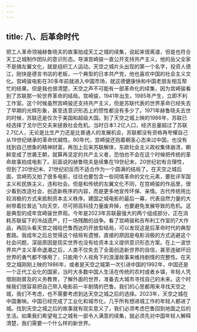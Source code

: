 ```yaml
---
---
---
```

title: 八、后革命时代
---



把工人革命领袖赫鲁晓夫的故事拍成天工之城的续集，说起来很离谱，但是也符合天工之城制作团队的意识形态。​
​
导演宫崎骏一直公开支持共产主义，他的岳父全家不是搞左翼文化，就是组织工人运动。天空之城片头出现的第一个名字，投资人德江，刚快是德言书店的老板，一个典型的日本共产党，他也喜欢中国的社会主义文化。宫崎骏电影在30多年前就进入中国市场，就这德健康快和中国老朋友相互帮忙的结果。但是我也很清楚，天空之声不可能有一部革命化的续集，因为宫崎骏看到了苏联那一轮世界革命的结局。​
​
宫崎骏，1941年出生，1985年产生，立即不利工作室。这个时候虽然宫崎骏还支持共产主义，但是苏联代表的世界革命已经失去了早期的光辉形象，甚至连意识形态上的惯性都没有多少了。1971年赫鲁晓夫去世的时候，苏联还是仅次于美国和超级大国。到了天空之城上映的1986年，苏联已经选择了戈尔巴交夫来拯救社会危机。当时日本1.2亿人口，经济总量超过了苏联2.7亿人，无论是比生产力还是比普通人的发展机会，苏联都没有资格再夸耀自己从19世纪继承的革命优越性。​
​
80年代，宫崎骏还抱着朝圣心态来过中国，也没有找到自己想象的精神财富，再加上后来苏联解体，东欧社会主义政权集体崩溃，朝鲜变成了世袭王朝，就算再坚定的共产主义者，恐怕也不会在这个时候把传统的革命故事拍成电影了。前面说的赫鲁晓夫是续集在19世纪末，20世纪初有合理性，但到了20世纪末、21世纪初反而不适合作为一个圆满的结局了。在天空之城后面，宫崎筠又拍了很多电影，往往也要包含一些同情革命的文化元素，要批评军国主义和民族主义，违和社会。但是和传统的左翼文化不同，在宫崎骏的作品里，很少看到改造社会、创造新秩序的内容，而是更多地宣传环保、亲情。古代传统用比较消极的方式来抵制资本主义秩序。​
​
建国之城电影的最后一幕，代表自然力量的大树带着拉普达飞向天空，尽可把高科技力量废弃掉，也要避免发展导致的危机。这是典型的成年宫崎骏世界观。今年是2023年苏联最强大的两个组成部分，正在消耗苏联留下的冷战遗产，打一场残酷的战争。看了宫崎骏和吉布利工作室的7大作品，再回头看天宫之城给巴鲁西达的开放型结局，可以发现这是后革命时代的典型套路。我成年之后总觉得这个结局有遗憾，直接的原因是电影消极的方式逃避这个社会问题，深层原因是现实世界也没有给资本主义提供意识形态方案。在上一波世界共产主义革命退潮之后，人类不仅失去了全面创造新世界的自信，甚至连破坏旧世界的勇气都不够用了，只能用个人视角下的浪漫故事来维持剧情的完整性。​
​
在天空之城刚刚上映的1986年，或者是天空之城第一次引进中国的1992年，中国还是一个正代工业化的国家，当时大多数中国人生活在传统的农村或者乡镇，年轻人凭借刚刚普及的义务教育，了解外面的世界，准备去大城市寻找自己的未来。这个时候我们很容易把自己带入电影前一半剧情的巴鲁。我们的心思都用来寻找天空之城，我们不考虑，也不需要考虑到达天空之城之后的选择。​
​
2023年，天空之城在中国重映。中国已经完成了工业化和城市化，几乎所有想进城工作的年轻人都进了城。找到天空之城之后的故事就有现实意义了，我们必须考虑巴鲁回到地面之后的生活。如果我们希望电工之城有一部令人满意的续集，就必须先对中国年轻人解释清楚，我们需要一个什么样的新世界。​

